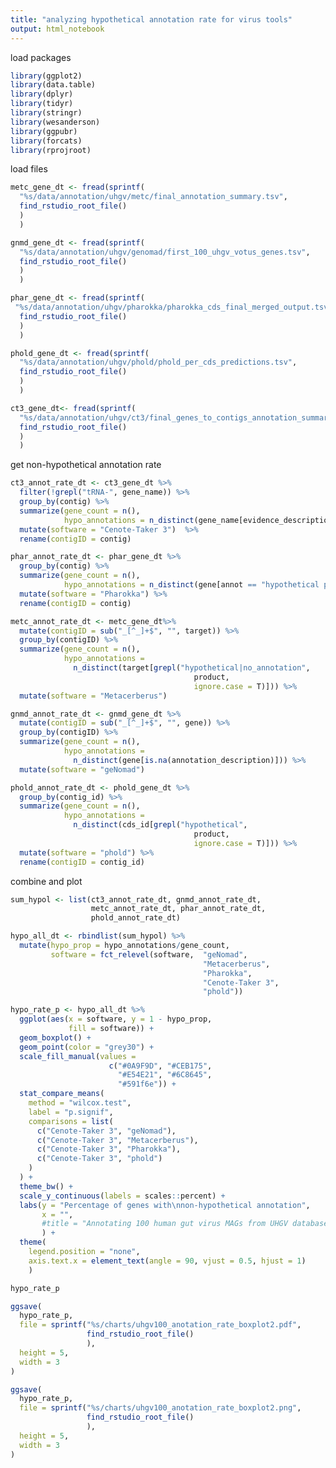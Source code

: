 ```yaml
---
title: "analyzing hypothetical annotation rate for virus tools"
output: html_notebook
---
```


load packages
```r
library(ggplot2)
library(data.table)
library(dplyr)
library(tidyr)
library(stringr)
library(wesanderson)
library(ggpubr)
library(forcats)
library(rprojroot)
```



load files

```r
metc_gene_dt <- fread(sprintf(
  "%s/data/annotation/uhgv/metc/final_annotation_summary.tsv",
  find_rstudio_root_file()
  )
  )

gnmd_gene_dt <- fread(sprintf(
  "%s/data/annotation/uhgv/genomad/first_100_uhgv_votus_genes.tsv",
  find_rstudio_root_file()
  )
  )

phar_gene_dt <- fread(sprintf(
 "%s/data/annotation/uhgv/pharokka/pharokka_cds_final_merged_output.tsv",
  find_rstudio_root_file()
  )
  )

phold_gene_dt <- fread(sprintf(
  "%s/data/annotation/uhgv/phold/phold_per_cds_predictions.tsv",
  find_rstudio_root_file()
  )
  )

ct3_gene_dt<- fread(sprintf(
  "%s/data/annotation/uhgv/ct3/final_genes_to_contigs_annotation_summary.tsv",
  find_rstudio_root_file()
  )
  )


```

get non-hypothetical annotation rate
```r
ct3_annot_rate_dt <- ct3_gene_dt %>%
  filter(!grepl("tRNA-", gene_name)) %>%
  group_by(contig) %>%
  summarize(gene_count = n(),
            hypo_annotations = n_distinct(gene_name[evidence_description == "hypothetical protein"])) %>%
  mutate(software = "Cenote-Taker 3")  %>%
  rename(contigID = contig)
```

```r
phar_annot_rate_dt <- phar_gene_dt %>%
  group_by(contig) %>%
  summarize(gene_count = n(),
            hypo_annotations = n_distinct(gene[annot == "hypothetical protein"])) %>%
  mutate(software = "Pharokka") %>%
  rename(contigID = contig)
```


```r
metc_annot_rate_dt <- metc_gene_dt%>%
  mutate(contigID = sub("_[^_]+$", "", target)) %>%
  group_by(contigID) %>%
  summarize(gene_count = n(),
            hypo_annotations = 
              n_distinct(target[grepl("hypothetical|no_annotation", 
                                         product, 
                                         ignore.case = T)])) %>%
  mutate(software = "Metacerberus")
```


```r
gnmd_annot_rate_dt <- gnmd_gene_dt %>%
  mutate(contigID = sub("_[^_]+$", "", gene)) %>%
  group_by(contigID) %>%
  summarize(gene_count = n(),
            hypo_annotations = 
              n_distinct(gene[is.na(annotation_description)])) %>%
  mutate(software = "geNomad") 
```

```r
phold_annot_rate_dt <- phold_gene_dt %>%
  group_by(contig_id) %>%
  summarize(gene_count = n(),
            hypo_annotations = 
              n_distinct(cds_id[grepl("hypothetical", 
                                         product, 
                                         ignore.case = T)])) %>%
  mutate(software = "phold") %>%
  rename(contigID = contig_id)
```


combine and plot
```r
sum_hypol <- list(ct3_annot_rate_dt, gnmd_annot_rate_dt, 
                  metc_annot_rate_dt, phar_annot_rate_dt,
                  phold_annot_rate_dt)

hypo_all_dt <- rbindlist(sum_hypol) %>%
  mutate(hypo_prop = hypo_annotations/gene_count,
         software = fct_relevel(software,  "geNomad",
                                           "Metacerberus", 
                                           "Pharokka", 
                                           "Cenote-Taker 3",
                                           "phold"))
```

```r
hypo_rate_p <- hypo_all_dt %>%
  ggplot(aes(x = software, y = 1 - hypo_prop,
             fill = software)) +
  geom_boxplot() + 
  geom_point(color = "grey30") +
  scale_fill_manual(values = 
                      c("#0A9F9D", "#CEB175", 
                        "#E54E21", "#6C8645", 
                        "#591f6e")) + 
  stat_compare_means(
    method = "wilcox.test",
    label = "p.signif",
    comparisons = list(
      c("Cenote-Taker 3", "geNomad"),
      c("Cenote-Taker 3", "Metacerberus"),
      c("Cenote-Taker 3", "Pharokka"),
      c("Cenote-Taker 3", "phold")
    )
  ) +
  theme_bw() +
  scale_y_continuous(labels = scales::percent) +
  labs(y = "Percentage of genes with\nnon-hypothetical annotation",
       x = "",
       #title = "Annotating 100 human gut virus MAGs from UHGV database"
       ) +
  theme(
    legend.position = "none",
    axis.text.x = element_text(angle = 90, vjust = 0.5, hjust = 1)
    )

hypo_rate_p

ggsave(
  hypo_rate_p,
  file = sprintf("%s/charts/uhgv100_anotation_rate_boxplot2.pdf",
                 find_rstudio_root_file()
                 ),
  height = 5,
  width = 3
)

ggsave(
  hypo_rate_p,
  file = sprintf("%s/charts/uhgv100_anotation_rate_boxplot2.png",
                 find_rstudio_root_file()
                 ),
  height = 5,
  width = 3
)


```




